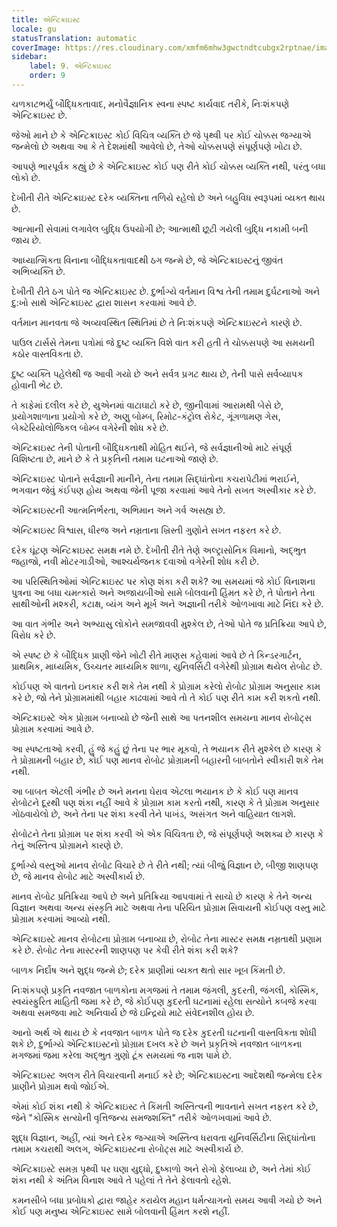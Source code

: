 ```yaml
---
title: એન્ટિક્રાઇસ્ટ
locale: gu
statusTranslation: automatic
coverImage: https://res.cloudinary.com/xmfm6mhw3gwctndtcubgx2rptnae/image/upload/v1741354419/small_cover_la_gran_rebelion_28716e29d2.webp
sidebar:
    label: 9. એન્ટિક્રાઇસ્ટ
    order: 9
---
```

ચળકાટભર્યું બૌદ્ધિકતાવાદ, મનોવૈજ્ઞાનિક સ્વના સ્પષ્ટ કાર્યવાદ તરીકે, નિઃશંકપણે એન્ટિક્રાઇસ્ટ છે.

જેઓ માને છે કે એન્ટિક્રાઇસ્ટ કોઈ વિચિત્ર વ્યક્તિ છે જે પૃથ્વી પર કોઈ ચોક્કસ જગ્યાએ જન્મેલો છે અથવા આ કે તે દેશમાંથી આવેલો છે, તેઓ ચોક્કસપણે સંપૂર્ણપણે ખોટા છે.

આપણે ભારપૂર્વક કહ્યું છે કે એન્ટિક્રાઇસ્ટ કોઈ પણ રીતે કોઈ ચોક્કસ વ્યક્તિ નથી, પરંતુ બધા લોકો છે.

દેખીતી રીતે એન્ટિક્રાઇસ્ટ દરેક વ્યક્તિના તળિયે રહેલો છે અને બહુવિધ સ્વરૂપમાં વ્યક્ત થાય છે.

આત્માની સેવામાં લગાવેલ બુદ્ધિ ઉપયોગી છે; આત્માથી છૂટી ગયેલી બુદ્ધિ નકામી બની જાય છે.

આધ્યાત્મિકતા વિનાના બૌદ્ધિકતાવાદથી ઠગ જન્મે છે, જે એન્ટિક્રાઇસ્ટનું જીવંત અભિવ્યક્તિ છે.

દેખીતી રીતે ઠગ પોતે જ એન્ટિક્રાઇસ્ટ છે. દુર્ભાગ્યે વર્તમાન વિશ્વ તેની તમામ દુર્ઘટનાઓ અને દુ:ખો સાથે એન્ટિક્રાઇસ્ટ દ્વારા શાસન કરવામાં આવે છે.

વર્તમાન માનવતા જે અવ્યવસ્થિત સ્થિતિમાં છે તે નિઃશંકપણે એન્ટિક્રાઇસ્ટને કારણે છે.

પાઉલ ટાર્સસે તેમના પત્રોમાં જે દુષ્ટ વ્યક્તિ વિશે વાત કરી હતી તે ચોક્કસપણે આ સમયની કઠોર વાસ્તવિકતા છે.

દુષ્ટ વ્યક્તિ પહેલેથી જ આવી ગયો છે અને સર્વત્ર પ્રગટ થાય છે, તેની પાસે સર્વવ્યાપક હોવાની ભેટ છે.

તે કાફેમાં દલીલ કરે છે, યુએનમાં વાટાઘાટો કરે છે, જીનીવામાં આરામથી બેસે છે, પ્રયોગશાળાના પ્રયોગો કરે છે, અણુ બોમ્બ, રિમોટ-કંટ્રોલ રોકેટ, ગૂંગળામણ ગેસ, બેક્ટેરિયોલોજિકલ બોમ્બ વગેરેની શોધ કરે છે.

એન્ટિક્રાઇસ્ટ તેની પોતાની બૌદ્ધિકતાથી મોહિત થઈને, જે સર્વજ્ઞાનીઓ માટે સંપૂર્ણ વિશિષ્ટતા છે, માને છે કે તે પ્રકૃતિની તમામ ઘટનાઓ જાણે છે.

એન્ટિક્રાઇસ્ટ પોતાને સર્વજ્ઞાની માનીને, તેના તમામ સિદ્ધાંતોના કચરાપેટીમાં ભરાઈને, ભગવાન જેવું કંઈપણ હોય અથવા જેની પૂજા કરવામાં આવે તેનો સખત અસ્વીકાર કરે છે.

એન્ટિક્રાઇસ્ટની આત્મનિર્ભરતા, અભિમાન અને ગર્વ અસહ્ય છે.

એન્ટિક્રાઇસ્ટ વિશ્વાસ, ધીરજ અને નમ્રતાના ખ્રિસ્તી ગુણોને સખત નફરત કરે છે.

દરેક ઘૂંટણ એન્ટિક્રાઇસ્ટ સમક્ષ નમે છે. દેખીતી રીતે તેણે અલ્ટ્રાસોનિક વિમાનો, અદ્ભુત જહાજો, નવી મોટરગાડીઓ, આશ્ચર્યજનક દવાઓ વગેરેની શોધ કરી છે.

આ પરિસ્થિતિઓમાં એન્ટિક્રાઇસ્ટ પર કોણ શંકા કરી શકે? આ સમયમાં જે કોઈ વિનાશના પુત્રના આ બધા ચમત્કારો અને અજાયબીઓ સામે બોલવાની હિંમત કરે છે, તે પોતાને તેના સાથીઓની મશ્કરી, કટાક્ષ, વ્યંગ અને મૂર્ખ અને અજ્ઞાની તરીકે ઓળખાવા માટે નિંદા કરે છે.

આ વાત ગંભીર અને અભ્યાસુ લોકોને સમજાવવી મુશ્કેલ છે, તેઓ પોતે જ પ્રતિક્રિયા આપે છે, વિરોધ કરે છે.

એ સ્પષ્ટ છે કે બૌદ્ધિક પ્રાણી જેને ખોટી રીતે માણસ કહેવામાં આવે છે તે કિન્ડરગાર્ટન, પ્રાથમિક, માધ્યમિક, ઉચ્ચતર માધ્યમિક શાળા, યુનિવર્સિટી વગેરેથી પ્રોગ્રામ થયેલ રોબોટ છે.

કોઈપણ એ વાતનો ઇનકાર કરી શકે તેમ નથી કે પ્રોગ્રામ કરેલો રોબોટ પ્રોગ્રામ અનુસાર કામ કરે છે, જો તેને પ્રોગ્રામમાંથી બહાર કાઢવામાં આવે તો તે કોઈ પણ રીતે કામ કરી શકતો નથી.

એન્ટિક્રાઇસ્ટે એક પ્રોગ્રામ બનાવ્યો છે જેની સાથે આ પતનશીલ સમયના માનવ રોબોટ્સ પ્રોગ્રામ કરવામાં આવે છે.

આ સ્પષ્ટતાઓ કરવી, હું જે કહું છું તેના પર ભાર મૂકવો, તે ભયાનક રીતે મુશ્કેલ છે કારણ કે તે પ્રોગ્રામની બહાર છે, કોઈ પણ માનવ રોબોટ પ્રોગ્રામની બહારની બાબતોને સ્વીકારી શકે તેમ નથી.

આ બાબત એટલી ગંભીર છે અને મનના ઘેરાવ એટલા ભયાનક છે કે કોઈ પણ માનવ રોબોટને દૂરથી પણ શંકા નહીં આવે કે પ્રોગ્રામ કામ કરતો નથી, કારણ કે તે પ્રોગ્રામ અનુસાર ગોઠવાયેલો છે, અને તેના પર શંકા કરવી તેને પાખંડ, અસંગત અને વાહિયાત લાગશે.

રોબોટને તેના પ્રોગ્રામ પર શંકા કરવી એ એક વિચિત્રતા છે, જે સંપૂર્ણપણે અશક્ય છે કારણ કે તેનું અસ્તિત્વ પ્રોગ્રામને કારણે છે.

દુર્ભાગ્યે વસ્તુઓ માનવ રોબોટ વિચારે છે તે રીતે નથી; ત્યાં બીજું વિજ્ઞાન છે, બીજી શાણપણ છે, જે માનવ રોબોટ માટે અસ્વીકાર્ય છે.

માનવ રોબોટ પ્રતિક્રિયા આપે છે અને પ્રતિક્રિયા આપવામાં તે સાચો છે કારણ કે તેને અન્ય વિજ્ઞાન અથવા અન્ય સંસ્કૃતિ માટે અથવા તેના પરિચિત પ્રોગ્રામ સિવાયની કોઈપણ વસ્તુ માટે પ્રોગ્રામ કરવામાં આવ્યો નથી.

એન્ટિક્રાઇસ્ટે માનવ રોબોટના પ્રોગ્રામ બનાવ્યા છે, રોબોટ તેના માસ્ટર સમક્ષ નમ્રતાથી પ્રણામ કરે છે. રોબોટ તેના માસ્ટરની શાણપણ પર કેવી રીતે શંકા કરી શકે?

બાળક નિર્દોષ અને શુદ્ધ જન્મે છે; દરેક પ્રાણીમાં વ્યક્ત થતો સાર ખૂબ કિંમતી છે.

નિઃશંકપણે પ્રકૃતિ નવજાત બાળકોના મગજમાં તે તમામ જંગલી, કુદરતી, જંગલી, કોસ્મિક, સ્વયંસ્ફુરિત માહિતી જમા કરે છે, જે કોઈપણ કુદરતી ઘટનામાં રહેલા સત્યોને કબજે કરવા અથવા સમજવા માટે અનિવાર્ય છે જે ઇન્દ્રિયો માટે સંવેદનશીલ હોય છે.

આનો અર્થ એ થાય છે કે નવજાત બાળક પોતે જ દરેક કુદરતી ઘટનાની વાસ્તવિકતા શોધી શકે છે, દુર્ભાગ્યે એન્ટિક્રાઇસ્ટનો પ્રોગ્રામ દખલ કરે છે અને પ્રકૃતિએ નવજાત બાળકના મગજમાં જમા કરેલા અદ્ભુત ગુણો ટૂંક સમયમાં જ નાશ પામે છે.

એન્ટિક્રાઇસ્ટ અલગ રીતે વિચારવાની મનાઈ કરે છે; એન્ટિક્રાઇસ્ટના આદેશથી જન્મેલા દરેક પ્રાણીને પ્રોગ્રામ થવો જોઈએ.

એમાં કોઈ શંકા નથી કે એન્ટિક્રાઇસ્ટ તે કિંમતી અસ્તિત્વની ભાવનાને સખત નફરત કરે છે, જેને "કોસ્મિક સત્યોની વૃત્તિજન્ય સમજશક્તિ" તરીકે ઓળખવામાં આવે છે.

શુદ્ધ વિજ્ઞાન, અહીં, ત્યાં અને દરેક જગ્યાએ અસ્તિત્વ ધરાવતા યુનિવર્સિટીના સિદ્ધાંતોના તમામ કચરાથી અલગ, એન્ટિક્રાઇસ્ટના રોબોટ્સ માટે અસ્વીકાર્ય છે.

એન્ટિક્રાઇસ્ટે સમગ્ર પૃથ્વી પર ઘણા યુદ્ધો, દુષ્કાળો અને રોગો ફેલાવ્યા છે, અને તેમાં કોઈ શંકા નથી કે અંતિમ વિનાશ આવે તે પહેલાં તે તેને ફેલાવતો રહેશે.

કમનસીબે બધા પ્રબોધકો દ્વારા જાહેર કરાયેલ મહાન ધર્મત્યાગનો સમય આવી ગયો છે અને કોઈ પણ મનુષ્ય એન્ટિક્રાઇસ્ટ સામે બોલવાની હિંમત કરશે નહીં.

